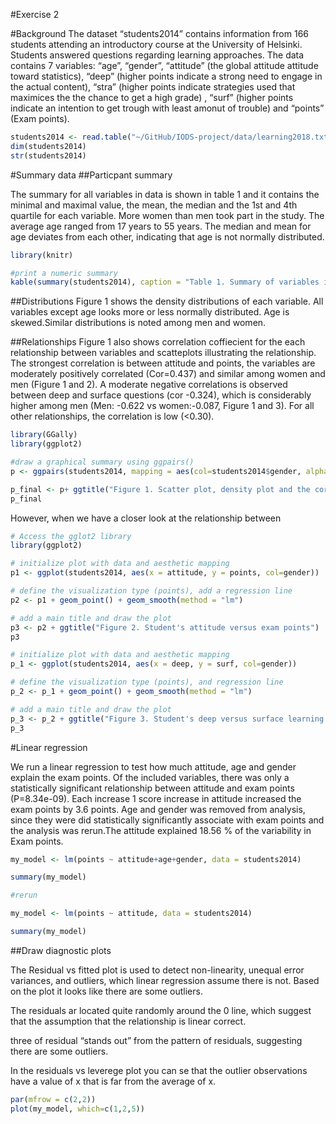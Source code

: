 
#Exercise 2

#Background
The dataset "students2014" contains information from 166 students attending an introductory course at the University of Helsinki. Students answered questions regarding learning approaches. The data contains 7 variables: "age", "gender", "attitude" (the global attitude attitude toward statistics), "deep" (higher points indicate a strong need to engage in the actual content), "stra" (higher points indicate strategies used that maximices the the chance to get a high grade) , "surf" (higher points indicate an intention to get trough with least amonut of trouble) and "points" (Exam points). 


```r
students2014 <- read.table("~/GitHub/IODS-project/data/learning2018.txt", header=T, sep="\t")
dim(students2014)
str(students2014)

```
#Summary data
##Particpant summary

The summary for all variables in data is shown in table 1 and it contains the minimal and maximal value, the mean, the median and the 1st and 4th quartile for each variable. More women than men took part in the study. The average age ranged from 17 years to 55 years. The median and mean for age deviates from each other, indicating that age is not normally distributed. 


```r

library(knitr)

#print a numeric summary
kable(summary(students2014), caption = "Table 1. Summary of variables in studnets2014 data")
```

##Distributions
Figure 1 shows the density distributions of each variable. All variables except age looks more or less normally distributed. Age is skewed.Similar distributions is noted among men and women.

##Relationships
Figure 1 also shows correlation coffiecient for the each relationship between variables   and scatteplots illustrating the relationship. The strongest correlation is between attitude and points, the variables are moderately positively correlated (Cor=0.437) and similar among women and men (Figure 1 and 2). A moderate negative correlations is observed between deep and surface questions (cor -0.324), which is considerably higher among men (Men: -0.622 vs women:-0.087, Figure 1 and 3). For all other relationships, the correlation is low (<0.30).


```r

library(GGally)
library(ggplot2)

#draw a graphical summary using ggpairs()
p <- ggpairs(students2014, mapping = aes(col=students2014$gender, alpha=0.3), lower = list(combo = wrap("facethist", bins = 20)))

p_final <- p+ ggtitle("Figure 1. Scatter plot, density plot and the correlation coefficient,\nbetween each pair of variables, colored by gender")
p_final 

```

However, when we have a closer look at the relationship between 





```r

# Access the gglot2 library
library(ggplot2)

# initialize plot with data and aesthetic mapping
p1 <- ggplot(students2014, aes(x = attitude, y = points, col=gender))

# define the visualization type (points), add a regression line
p2 <- p1 + geom_point() + geom_smooth(method = "lm")

# add a main title and draw the plot
p3 <- p2 + ggtitle("Figure 2. Student's attitude versus exam points")
p3

# initialize plot with data and aesthetic mapping
p_1 <- ggplot(students2014, aes(x = deep, y = surf, col=gender))

# define the visualization type (points), and regression line
p_2 <- p_1 + geom_point() + geom_smooth(method = "lm")

# add a main title and draw the plot
p_3 <- p_2 + ggtitle("Figure 3. Student's deep versus surface learning approach")
p_3

```

#Linear regression

We run a linear regression to test how much attitude, age and gender explain the exam points. Of the included variables, there was only a statistically significant relationship between attitude and exam points (P=8.34e-09). Each increase 1 score increase in attitude increased the exam points by 3.6 points. Age and gender was removed from analysis, since they were did statistically significantly associate with exam points and the analysis was rerun.The attitude explained 18.56 % of the variability in Exam points.

```r

my_model <- lm(points ~ attitude+age+gender, data = students2014)

summary(my_model)

#rerun

my_model <- lm(points ~ attitude, data = students2014)

summary(my_model)

```


##Draw diagnostic plots

The Residual vs fitted plot is used to detect non-linearity, unequal error variances, and outliers, which linear regression assume there is not. Based on the plot it looks like there are some outliers.

The residuals ar located quite randomly around the 0 line, which suggest that the assumption that the relationship is linear correct.

three of residual "stands out" from the pattern of residuals, suggesting there are some outliers. 

In the residuals vs leverege plot you can se that the outlier observations have a value of x that is far from the average of x.


```r
par(mfrow = c(2,2))
plot(my_model, which=c(1,2,5))

```

